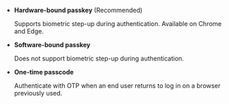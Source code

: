
- **Hardware-bound passkey** (Recommended)

    Supports biometric step-up during authentication. Available on Chrome and Edge.

    <AuthenticationProfileTable3 />

- **Software-bound passkey**

    Does not support biometric step-up during authentication.

- **One-time passcode**

    Authenticate with OTP when an end user returns to log in on a browser previously used.
